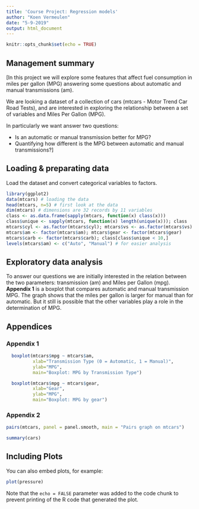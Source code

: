 ```yaml
---
title: 'Course Project: Regression models'
author: "Koen Vermeulen"
date: "5-9-2019"
output: html_document
---
```


```r
knitr::opts_chunk$set(echo = TRUE)
```

## Management summary

[In this project we will explore some features that affect fuel consumption in miles per gallon (MPG) answering some questions about automatic and manual transmissions (am).

We are looking a dataset of a collection of cars (mtcars -  Motor Trend Car Road Tests), and are interested in exploring the relationship between a set of variables and Miles Per Gallon (MPG).

In particularly we want answer two questions:

- Is an automatic or manual transmission better for MPG?
- Quantifying how different is the MPG between automatic and manual transmissions?]

## Loading & preparating data
Load the dataset and convert categorical variables to factors.
```r
library(ggplot2)
data(mtcars) # loading the data
head(mtcars, n=5) # first look at the data 
dim(mtcars) # dimensions are 32 records by 11 variables
class <- as.data.frame(sapply(mtcars, function(x) class(x)))
class$unique <- sapply(mtcars, function(x) length(unique(x))); class
mtcars$cyl <- as.factor(mtcars$cyl); mtcars$vs <- as.factor(mtcars$vs)
mtcars$am <- factor(mtcars$am); mtcars$gear <- factor(mtcars$gear)
mtcars$carb <- factor(mtcars$carb); class[class$unique < 10,]
levels(mtcars$am) <- c("Auto", "Manual") # for easier analysis
```

## Exploratory data analysis
To answer our questions we are initially interested in the relation between the two parameters: transmission (am) and Miles per Gallon (mpg). **Appendix 1** is a boxplot that compares automatic and manual transmission MPG. The graph shows that the miles per gallon is larger for manual than for automatic. But it still is possible that the other variables play a role in the determination of MPG.


## Appendices

### Appendix 1
```r
  boxplot(mtcars$mpg ~ mtcars$am, 
          xlab="Transmission Type (0 = Automatic, 1 = Manual)", 
          ylab="MPG",
          main="Boxplot: MPG by Transmission Type")
```

```r
  boxplot(mtcars$mpg ~ mtcars$gear, 
          xlab="Gear", 
          ylab="MPG",
          main="Boxplot: MPG by gear")
```

### Appendix 2
```r
pairs(mtcars, panel = panel.smooth, main = "Pairs graph on mtcars")
```

```r
summary(cars)
```

## Including Plots

You can also embed plots, for example:

```r
plot(pressure)
```

Note that the `echo = FALSE` parameter was added to the code chunk to prevent printing of the R code that generated the plot.
